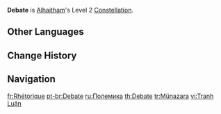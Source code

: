 {{Constellation Infobox
|image         = Constellation Debate.png
|character     = Alhaitham
|level         = 2
|description   = When Alhaitham generates a Chisel-Light Mirror, his [[Elemental Mastery]] will be increased by 50 for 8 seconds, max 4 stacks. Each stack's duration is counted independently. This effect can be triggered even when the maximum number of Chisel-Light Mirrors has been reached.
|utility1      = Elemental Mastery
}}
'''Debate''' is [[Alhaitham]]'s Level 2 [[Constellation]].

==Other Languages==
{{Other Languages
|en      = Debate
|zhs     = 辩章
|zhs_rm  = Biànzhāng
|zht     = 辯章
|zht_rm  = Biànzhāng
|zh_tl   =
|ja      = ディベート
|ja_rm   = Dibeeto
|ja_tl   = Debate
|ko      = 논증
|ko_tl   = Demonstration
|es      = Retórica
|es_tl   = Rhetoric
|fr      = Rhétorique
|fr_tl   = Rhetoric
|ru      = Полемика
|ru_tl   = Polemic
|th      = Debate
|vi      = Tranh Luận
|vi_tl   = 
|de      = Debatte
|de_tl   = Debate
|id      = Debate
|pt      = Debate
|tr      = Münazara
|tr_tl   = Debate
|it      = Persuasione
|it_tl   = Persuasion
}}

==Change History==
{{Change History|3.4}}

==Navigation==
{{Talent Navbox|Alhaitham}}

[[fr:Rhétorique]]
[[pt-br:Debate]]
[[ru:Полемика]]
[[th:Debate]]
[[tr:Münazara]]
[[vi:Tranh Luận]]